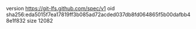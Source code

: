 version https://git-lfs.github.com/spec/v1
oid sha256:eda5015f7ea17819ff3b085ad72acded037db8fd064865f5b00dafbb48e1f832
size 12082
